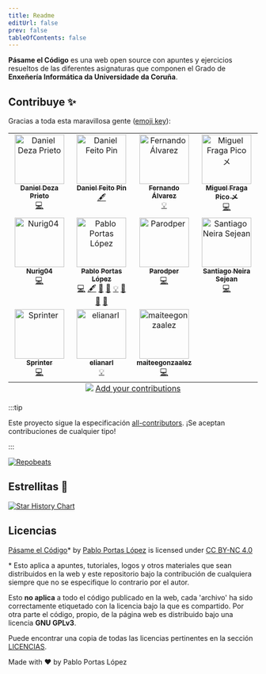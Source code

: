 ```yaml
---
title: Readme
editUrl: false
prev: false
tableOfContents: false
---
```



**Pásame el Código** es una web open source con apuntes y ejercicios resueltos de las diferentes asignaturas que componen el Grado de **Enxeñería Informática da Universidade da Coruña**.


## Contribuye ✨

Gracias a toda esta maravillosa gente ([emoji key](https://allcontributors.org/docs/en/emoji-key)):

<table>
  <tbody>
    <tr>
      <td align="center" valign="top" width="25%"><a href="https://github.com/dza205"><img src="https://avatars.githubusercontent.com/u/76247222?v=4?s=100" width="100px;" alt="Daniel Deza Prieto"/><br /><sub><b>Daniel Deza Prieto</b></sub></a><br /><a href="https://github.com/TeenBiscuits/Pasame-Codigo/commits?author=dza205" title="Code">💻</a></td>
      <td align="center" valign="top" width="25%"><a href="https://www.informaticapau.com/"><img src="https://avatars.githubusercontent.com/u/71133325?v=4?s=100" width="100px;" alt="Daniel Feito Pin"/><br /><sub><b>Daniel Feito Pin</b></sub></a><br /><a href="#content-danielfeitopin" title="Content">🖋</a></td>
      <td align="center" valign="top" width="25%"><a href="https://github.com/FerLS"><img src="https://avatars.githubusercontent.com/u/114153352?v=4?s=100" width="100px;" alt="Fernando Álvarez"/><br /><sub><b>Fernando Álvarez</b></sub></a><br /><a href="#example-FerLS" title="Examples">💡</a></td>
      <td align="center" valign="top" width="25%"><a href="https://github.com/Fraagaa"><img src="https://avatars.githubusercontent.com/u/66569329?v=4?s=100" width="100px;" alt="Miguel Fraga Pico メ"/><br /><sub><b>Miguel Fraga Pico メ</b></sub></a><br /><a href="https://github.com/TeenBiscuits/Pasame-Codigo/commits?author=Fraagaa" title="Code">💻</a></td>
    </tr>
    <tr>
      <td align="center" valign="top" width="25%"><a href="https://github.com/Nurig04"><img src="https://avatars.githubusercontent.com/u/152159453?v=4?s=100" width="100px;" alt="Nurig04"/><br /><sub><b>Nurig04</b></sub></a><br /><a href="https://github.com/TeenBiscuits/Pasame-Codigo/commits?author=Nurig04" title="Code">💻</a></td>
      <td align="center" valign="top" width="25%"><a href="https://pablopl.dev/"><img src="https://avatars.githubusercontent.com/u/81629707?v=4?s=100" width="100px;" alt="Pablo Portas López"/><br /><sub><b>Pablo Portas López</b></sub></a><br /><a href="https://github.com/TeenBiscuits/Pasame-Codigo/commits?author=TeenBiscuits" title="Code">💻</a> <a href="#content-TeenBiscuits" title="Content">🖋</a> <a href="https://github.com/TeenBiscuits/Pasame-Codigo/commits?author=TeenBiscuits" title="Documentation">📖</a> <a href="#design-TeenBiscuits" title="Design">🎨</a> <a href="#example-TeenBiscuits" title="Examples">💡</a> <a href="#projectManagement-TeenBiscuits" title="Project Management">📆</a> <a href="https://github.com/TeenBiscuits/Pasame-Codigo/pulls?q=is%3Apr+reviewed-by%3ATeenBiscuits" title="Reviewed Pull Requests">👀</a> <a href="#maintenance-TeenBiscuits" title="Maintenance">🚧</a></td>
      <td align="center" valign="top" width="25%"><a href="https://github.com/Parodper"><img src="https://avatars.githubusercontent.com/u/12100800?v=4?s=100" width="100px;" alt="Parodper"/><br /><sub><b>Parodper</b></sub></a><br /><a href="https://github.com/TeenBiscuits/Pasame-Codigo/commits?author=Parodper" title="Code">💻</a></td>
      <td align="center" valign="top" width="25%"><a href="https://github.com/sneiira"><img src="https://avatars.githubusercontent.com/u/151532950?v=4?s=100" width="100px;" alt="Santiago Neira Sejean"/><br /><sub><b>Santiago Neira Sejean</b></sub></a><br /><a href="https://github.com/TeenBiscuits/Pasame-Codigo/commits?author=sneiira" title="Code">💻</a></td>
    </tr>
    <tr>
      <td align="center" valign="top" width="25%"><a href="https://www.sprinter.work/"><img src="https://avatars.githubusercontent.com/u/69991979?v=4?s=100" width="100px;" alt="Sprinter"/><br /><sub><b>Sprinter</b></sub></a><br /><a href="https://github.com/TeenBiscuits/Pasame-Codigo/commits?author=Sprinter05" title="Code">💻</a></td>
      <td align="center" valign="top" width="25%"><a href="https://github.com/elianarl"><img src="https://avatars.githubusercontent.com/u/160122335?v=4?s=100" width="100px;" alt="elianarl"/><br /><sub><b>elianarl</b></sub></a><br /><a href="#example-elianarl" title="Examples">💡</a></td>
      <td align="center" valign="top" width="25%"><a href="https://github.com/maiteegonzaalez"><img src="https://avatars.githubusercontent.com/u/151624797?v=4?s=100" width="100px;" alt="maiteegonzaalez"/><br /><sub><b>maiteegonzaalez</b></sub></a><br /><a href="https://github.com/TeenBiscuits/Pasame-Codigo/commits?author=maiteegonzaalez" title="Code">💻</a></td>
    </tr>
  </tbody>
  <tfoot>
    <tr>
      <td align="center" size="13px" colspan="4">
        <img src="https://raw.githubusercontent.com/all-contributors/all-contributors-cli/1b8533af435da9854653492b1327a23a4dbd0a10/assets/logo-small.svg">
          <a href="https://all-contributors.js.org/docs/en/bot/usage">Add your contributions</a>
        </img>
      </td>
    </tr>
  </tfoot>
</table>

:::tip

Este proyecto sigue la especificación [all-contributors](https://github.com/all-contributors/all-contributors). ¡Se aceptan contribuciones de cualquier tipo!

:::

[![Repobeats](https://repobeats.axiom.co/api/embed/a8e143aa3070146b890d78a36acf3f2547e686c1.svg)](https://github.com/TeenBiscuits/Pasame-Codigo/pulse)


## Estrellitas 🌟

[![Star History Chart](https://api.star-history.com/svg?repos=TeenBiscuits/Pasame-Codigo&type=Date)](https://star-history.com/#TeenBiscuits/Pasame-Codigo&Date)

## Licencias

[Pásame el Código](https://pc.pablopl.dev/)* by [Pablo Portas López](https://github.com/TeenBiscuits) is licensed under [CC BY-NC 4.0](https://creativecommons.org/licenses/by-nc/4.0/?ref=chooser-v1)

\* Esto aplica a apuntes, tutoriales, logos y otros materiales que sean distribuidos en la web y este repositorio bajo la contribución de cualquiera siempre que no se especifique lo contrario por el autor.

Esto **no aplica** a todo el código publicado en la web, cada 'archivo' ha sido correctamente etiquetado con la licencia bajo la que es compartido. Por otra parte el código, propio, de la página web es distribuido bajo una licencia **GNU GPLv3**.

Puede encontrar una copia de todas las licencias pertinentes en la sección [LICENCIAS](./licencias).

<AboutMe>

Made with ❤️ by Pablo Portas López

</AboutMe>
